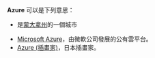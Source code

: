 '''Azure''' 可以是下列意思：
* {{link-en|Azure (蒙大拿州)|Azure, Montana}}是[[蒙大拿州|蒙大拿州]]的一個城市
* [[Microsoft_Azure|Microsoft Azure]]，由微軟公司發展的公有雲平台。
* [[Azure_(插畫家)|Azure (插畫家)]]，日本插畫家。
{{disambig}}